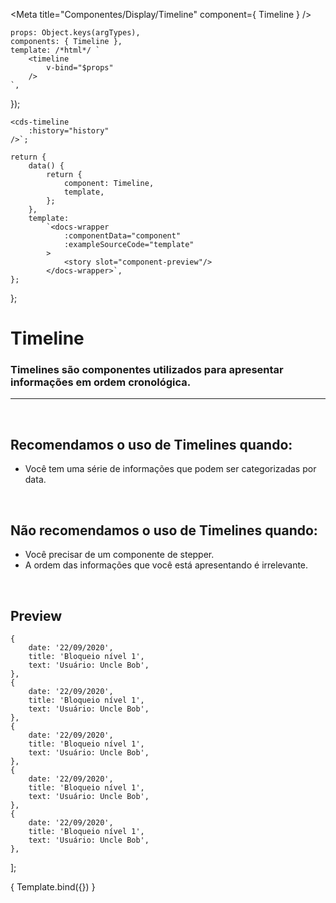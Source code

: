 
<Meta
	title="Componentes/Display/Timeline"
	component={ Timeline }
/>

	props: Object.keys(argTypes),
	components: { Timeline },
	template: /*html*/ `
		<timeline
			v-bind="$props" 
		/>
	`,
});

	<cds-timeline
		:history="history"		
	/>`;

	return {
		data() {
			return {
				component: Timeline,
				template,
			};
		},
		template:
			`<docs-wrapper
				:componentData="component"
				:exampleSourceCode="template"				
			>
				<story slot="component-preview"/>
			</docs-wrapper>`,
	};
};

# Timeline

### Timelines são componentes utilizados para apresentar informações em ordem cronológica.
---
<br />

## Recomendamos o uso de Timelines quando:
- Você tem uma série de informações que podem ser categorizadas por data.

<br />

## Não recomendamos o uso de Timelines quando:
- Você precisar de um componente de stepper.
- A ordem das informações que você está apresentando é irrelevante.

<br />

## Preview

	{
		date: '22/09/2020',
		title: 'Bloqueio nível 1',
		text: 'Usuário: Uncle Bob',
	},
	{
		date: '22/09/2020',
		title: 'Bloqueio nível 1',
		text: 'Usuário: Uncle Bob',
	},
	{
		date: '22/09/2020',
		title: 'Bloqueio nível 1',
		text: 'Usuário: Uncle Bob',
	},
	{
		date: '22/09/2020',
		title: 'Bloqueio nível 1',
		text: 'Usuário: Uncle Bob',
	},
	{
		date: '22/09/2020',
		title: 'Bloqueio nível 1',
		text: 'Usuário: Uncle Bob',
	},
];

<Canvas>
	<Story
		name="Timeline"
		decorators={[docsDecorator]}
		args={{
			history,
		}}
	>
		{ Template.bind({}) }
	</Story>
</Canvas>

<ArgsTable story="Timeline" />